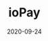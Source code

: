 ---
title: ioPay
status: publish
date: 2020-09-24
slug: Short description for this item
website: https://iopay.iotex.io
twitter:
logo:
featured_img: https://wp.gcap1.iotex.io/wp-content/uploads/2020/10/iopay-logo-1.png
telegram:
---